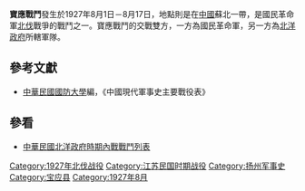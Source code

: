 {{Infobox Military Conflict|
campaign=|
image=|
caption=|
conflict=寶應戰鬥|
date=1927年8月1日－17日|
place=[[中國|中國]][[蘇北|蘇北]]|
result=孫傳芳反撲，國民革命軍繼續撤離蘇北|
combatant1=[[國民革命軍|國民革命軍]]一軍、十七軍|
combatant2=[[安國軍|安國軍]]| 
commander1=[[何應欽|何應欽]]、[[曹萬順|曹萬順]]、[[楊杰|楊杰]] |
commander2=[[孫傳芳|孫傳芳]]|
strength1=|
strength2=|
casualties1=|
casualties2=|
}}
'''寶應戰鬥'''發生於1927年8月1日－8月17日，地點則是在[[中國|中國]]蘇北一帶，是國民革命軍[[北伐|北伐]]戰爭的戰鬥之一。寶應戰鬥的交戰雙方，一方為國民革命軍，另一方為[[北洋政府|北洋政府]]所轄軍隊。

==參考文獻==
*[[中華民國|中華民國]][[國防大學_(臺灣)|國防大學]]編，《中國現代軍事史主要戰役表》
==參看==
*[[中華民國北洋政府時期內戰戰鬥列表|中華民國北洋政府時期內戰戰鬥列表]]

[[Category:1927年北伐战役|Category:1927年北伐战役]]
[[Category:江苏民国时期战役|Category:江苏民国时期战役]]
[[Category:扬州军事史|Category:扬州军事史]]
[[Category:宝应县|Category:宝应县]]
[[Category:1927年8月|Category:1927年8月]]